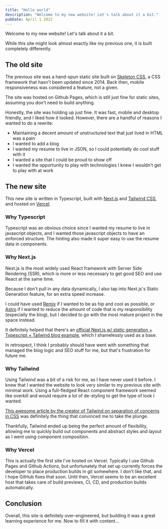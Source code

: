 ```yaml
---
title: "Hello world"
description: "Welcome to my new website! Let's talk about it a bit."
pubDate: April 1 2022
---
```


Welcome to my new website! Let's talk about it a bit.

While this site might look almost exactly like my previous one, it is built completely differently.

## The old site

The previous site was a hand-spun static site built on [Skeleton CSS](https://github.com/dhg/Skeleton), a CSS framework that hasn't been updated since 2014. Back then, mobile responsiveness was considered a feature, not a given.

The site was hosted on Github Pages, which is still just fine for static sites, assuming you don't need to build anything.

Honestly, the site was holding up just fine. It was fast, mobile and desktop friendly, and I liked how it looked. However, there are a handful of reasons I wanted to do a rewrite:

- Maintaining a decent amount of unstructured text that just lived in HTML was a pain
- I wanted to add a blog
- I wanted my resume to live in JSON, so I could potentially do cool stuff with it
- I wanted a site that I could be proud to show off
- I wanted the opportunity to play with technologies I knew I wouldn't get to play with at work

## The new site

This new site is written in Typescript, built with [Next.js](https://nextjs.org/) and [Tailwind CSS](https://tailwindcss.com/), and hosted on [Vercel](https://vercel.com/).

### Why Typescript

Typescript was an obvious choice since I wanted my resume to live in javascript objects, and I wanted those javascript objects to have an enforced structure. The hinting also made it super easy to use the resume data in components.

### Why Next.js

Next.js is the most widely used React framework with Server Side Rendering (SSR), which is more or less necessary to get good SEO and use React at the same time.

Because I don't pull in any data dynamically, I also tap into Next.js's Static Generation feature, for an extra speed increase.

I could have used [Remix](https://remix.run/) if I wanted to be as hip and cool as possible, or [Astro](https://astro.build/) if I wanted to reduce the amount of code that is my responsibility (especially the blog), but I decided to go with the most mature project in the space instead.

It definitely helped that there's an [official Next.js w/ static generation + Typescript + Tailwind blog example](https://github.com/vercel/next.js/tree/canary/examples/blog-starter-typescript), which I shamelessly used as a base.

In retrospect, I think I probably should have went with something that managed the blog logic and SEO stuff for me, but that's frustration for future me.

### Why Tailwind

Using Tailwind was a bit of a risk for me, as I have never used it before. I knew that I wanted the website to look very similar to my previous site with minimal work. Using a full-fledged React component framework seemed like overkill and would require a lot of de-styling to get the type of look I wanted.

[This awesome article by the creator of Tailwind on separation of concerns in CSS](https://adamwathan.me/css-utility-classes-and-separation-of-concerns/) was definitely the thing that convinced me to take the plunge.

Thankfully, Tailwind ended up being the perfect amount of flexibility, allowing me to quickly build out components and abstract styles and layout as I went using component composition.

### Why Vercel

This is actually the first site I've hosted on Vercel. Typically I use Github Pages and Github Actions, but unfortunately that set up currently forces the developer to place production builds in git somewhere. I don't like that, and I hope GitHub fixes that soon. Until then, Vercel seems to be an excellent host that takes care of build previews, CI, CD, and production builds automatically.

## Conclusion

Overall, this site is definitely over-engineered, but building it was a great learning experience for me. Now to fill it with content...
